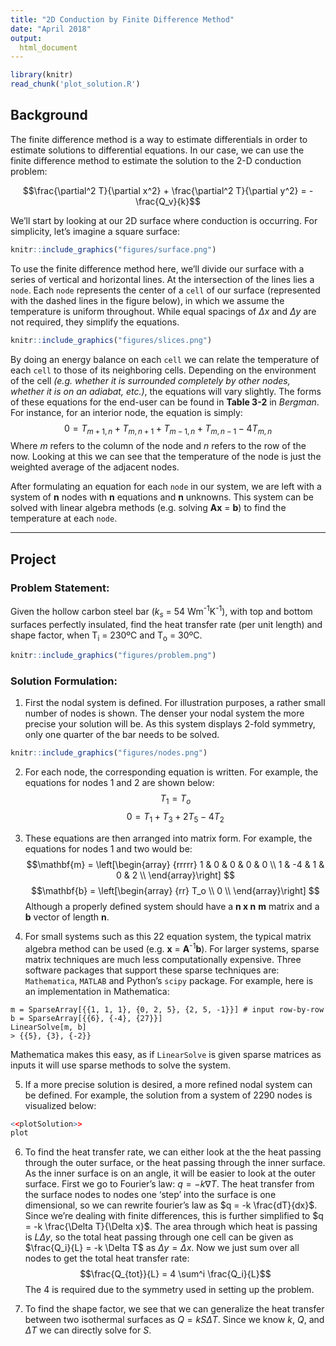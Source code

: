 ```yaml
---
title: "2D Conduction by Finite Difference Method"
date: "April 2018"
output:
  html_document
---
```

```r
library(knitr)
read_chunk('plot_solution.R')
```
## Background
The finite difference method is a way to estimate differentials in order to estimate solutions to differential equations. In our case, we can use the finite difference method to estimate the solution to the 2-D conduction problem:

$$\frac{\partial^2 T}{\partial x^2} + \frac{\partial^2 T}{\partial y^2} = -\frac{Q_v}{k}$$

We'll start by looking at our 2D surface where conduction is occurring. For simplicity, let's imagine a square surface:

```r
knitr::include_graphics("figures/surface.png")
```

To use the finite difference method here, we'll divide our surface with a series of vertical and horizontal lines. At the intersection of the lines lies a `node`. Each `node` represents the center of a `cell` of our surface (represented with the dashed lines in the figure below), in which we assume the temperature is uniform throughout. While equal spacings of $\Delta x$ and $\Delta y$ are not required, they simplify the equations.

```r
knitr::include_graphics("figures/slices.png")
```

By doing an energy balance on each `cell` we can relate the temperature of each `cell` to those of its neighboring cells. Depending on the environment of the cell *(e.g. whether it is surrounded completely by other nodes, whether it is on an adiabat, etc.)*, the equations will vary slightly. The forms of these equations for the end-user can be found in **Table 3-2** in *Bergman*. For instance, for an interior node, the equation is simply:
$$0 = T_{m+1, n} + T_{m, n+1} + T_{m-1, n} + T_{m, n-1} - 4T_{m, n}$$
Where $m$ refers to the column of the node and $n$ refers to the row of the now. Looking at this we can see that the temperature of the node is just the weighted average of the adjacent nodes.

After formulating an equation for each `node` in our system, we are left with a system of **n** nodes with **n** equations and **n** unknowns. This system can be solved with linear algebra methods (e.g. solving **Ax** = **b**) to find the temperature at each `node`.

---
## Project

### Problem Statement:
Given the hollow carbon steel bar (*k~s~* = 54 Wm^-1^K^-1^), with top and bottom surfaces perfectly insulated, find the heat transfer rate (per unit length) and shape factor, when T~i~ = 230ºC and T~o~ = 30ºC.

```r
knitr::include_graphics("figures/problem.png")
```

### Solution Formulation:
1. First the nodal system is defined. For illustration purposes, a rather small number of nodes is shown. The denser your nodal system the more precise your solution will be. As this system displays 2-fold symmetry, only one quarter of the bar needs to be solved.

```r
knitr::include_graphics("figures/nodes.png")
```

2. For each node, the corresponding equation is written. For example, the equations for nodes 1 and 2 are shown below:
$$T_1 = T_o$$
$$0 = T_1 + T_3 + 2T_5 - 4T_2$$
3. These equations are then arranged into matrix form. For example, the equations for nodes 1 and two would be:
$$\mathbf{m} = \left[\begin{array}
{rrrrr}
1 & 0 & 0 & 0 & 0 \\
1 & -4 & 1 & 0 & 2 \\
\end{array}\right]
$$
$$\mathbf{b} = \left[\begin{array}
{rr}
T_o \\
0 \\
\end{array}\right]
$$
Although a properly defined system should have a **n x n** **m** matrix and a **b** vector of length **n**.

4. For small systems such as this 22 equation system, the typical matrix algebra method can be used (e.g. **x** = **A**^-1^**b**). For larger systems, sparse matrix techniques are much less computationally expensive. Three software packages that support these sparse techniques are: `Mathematica`, `MATLAB` and Python's `scipy` package. For example, here is an implementation in Mathematica:
```
m = SparseArray[{{1, 1, 1}, {0, 2, 5}, {2, 5, -1}}] # input row-by-row
b = SparseArray[{{6}, {-4}, {27}}]
LinearSolve[m, b]
> {{5}, {3}, {-2}}
```
Mathematica makes this easy, as if `LinearSolve` is given sparse matrices as inputs it will use sparse methods to solve the system.

5. If a more precise solution is desired, a more refined nodal system can be defined. For example, the solution from a system of 2290 nodes is visualized below:

```r
<<plotSolution>>
plot
```

6. To find the heat transfer rate, we can either look at the the heat passing through the outer surface, or the heat passing through the inner surface. As the inner surface is on an angle, it will be easier to look at the outer surface. First we go to Fourier's law:
$q = -k \nabla T$. The heat transfer from the surface nodes to nodes one 'step' into the surface is one dimensional, so we can rewrite fourier's law as $q = -k \frac{dT}{dx}$. Since we're dealing with finite differences, this is further simplified to $q = -k \frac{\Delta T}{\Delta x}$. The area through which heat is passing is $L \Delta y$, so the total heat passing through one cell can be given as $\frac{Q_i}{L} = -k \Delta T$ as $\Delta y = \Delta x$. Now we just sum over all nodes to get the total heat transfer rate:
$$\frac{Q_{tot}}{L} = 4 \sum^i \frac{Q_i}{L}$$
The 4 is required due to the symmetry used in setting up the problem.

7. To find the shape factor, we see that we can generalize the heat transfer between two isothermal surfaces as $Q = kS \Delta T$. Since we know $k$, $Q$, and $\Delta T$ we can directly solve for $S$.
